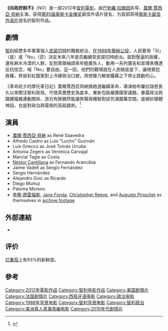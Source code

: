 {{noteTA
|T=zh-cn:智利说不; zh-hk:向政府說不; zh-tw:向獨夫說不;
|G1=Show
|G2=Movie
|1=zh-cn:智利说不; zh-hk:向政府說不; zh-tw:向獨夫說不;
}}
{{Infobox Film
| name             = 向政府說不
| original_name    = NO
| image            = No (2012 film).jpg
| caption          = 
| director         = [[巴勃羅·拉臘因|巴勃羅·拉臘因]]
| producer         = [[丹尼爾·馬克·德賴富斯|丹尼爾·馬克·德賴富斯]]<br />[[巴勃羅·拉臘因|巴勃羅·拉臘因]]<br />[[聖胡安迪奧斯·拉臘因|聖胡安迪奧斯·拉臘因]]
| writer           = [[柏卓·比安路|柏卓·比安路]]
| narrator         = 
| starring         = [[蓋爾·賈西亞·貝納|蓋爾·賈西亞·貝納]]
| music            = [[卡洛斯_-_卡拔臣|卡洛斯 - 卡拔臣]]
| cinematography   = [[薩芝奧·阿姆斯壯|薩芝奧·阿姆斯壯]]
| editing          = [[安蒂亞·仙安妮|安蒂亞·仙安妮]]
| studio           = {{flagicon|US}} [[參與者媒體|參與者媒體]]
| distributor      = {{flagicon|US}} [[新力經典影片|新力經典影片]]<br />{{flagicon|UK}} [[網絡分發|網絡分發]]
| released         = {{flagicon|FRA}} 2012年5月18日（電影節首映）<br />{{flagicon|CHI}} 2012年8月9日<br />{{flagicon|HK}} 2013年5月2日
| rate             = 
| runtime          = 118 分鐘
| country          = {{CHI}}<br />{{FRA}}<br />{{US}}
| language         = [[西班牙語|西班牙語]]
| imdb_id          = 
| amg_id           = 
| budget           = 
| gross            = 2,343,364 美元<ref>{{cite web|url=http://www.boxofficemojo.com/movies/?id=no2013.htm|title=No (2013) (2013) - Box Office Mojo|publisher=|accessdate=2013-06-23|archive-date=2018-10-20|archive-url=https://web.archive.org/web/20181020165320/https://www.boxofficemojo.com/movies/?id=no2013.htm|dead-url=no}}</ref>
| preceded_by      = 
| followed_by      = 
}}

'''《向政府說不》'''（NO）是一部2012年[[智利|智利]][[電影|電影]]，由[[巴勃羅·拉臘因|巴勃羅·拉臘因]]执导、[[蓋爾·賈西亞·貝納|蓋爾·賈西亞·貝納]]主演。获得[[第85届奥斯卡金像奖|第85届奥斯卡金像奖]]最佳外语片提名，为首部获得[[奥斯卡最佳外语片|奥斯卡最佳外语片]]提名的智利作品。

==劇情==
[[智利|智利]]經歷多年軍事強人[[皮諾切特|皮諾切特]]的獨裁統治，[[1988年智利公投|在1988年舉辦公投]]，人民要用「Si」（是）或「No」（否）決定未來八年是否繼續受皮諾切特統治。面對壓逼的政權，還有麻木冷漠的人群，反對黨領袖請來年輕廣告人，動用一系列廣告和宣傳來傳達反抗信念，喊「No」要自由。這一回，他們的戰場就在人民眼皮底下，讓視覺尬政權，奔放彩虹圖案對上冷硬政治口號，用想像力解放鐵幕之下停止跳動的心。

《革命前夕的摩托車日記》蓋爾賈西亞貝納換跑道繼續革命，導演帕布羅拉瑞恩長久以來關注智利政局，巧借真實歷史為底本，重新包裝嚴肅國家議題，暴露政治與媒體複雜連動關係，游刃有餘猶然能讓笑聲與機智對談充滿銀幕空間。是絕妙媒體神話，也是對政治與電視的高超諷刺。<ref>{{cite web|url=http://www.goldenhorse.org.tw/ui/index.php?class=ghff&func=programme&work=detail&regist_id=670|title=2015 台北金馬影展 Taipei Golden Horse Film Festival|publisher=}}{{dead link|date=2017年12月 |bot=InternetArchiveBot |fix-attempted=yes }}</ref>

==演員==
* [[蓋爾·賈西亞·貝納|蓋爾·賈西亞·貝納]] as René Saavedra
* Alfredo Castro as Luis "Lucho" Guzmán
* Luis Gnecco as José Tomás Urrutia
* Antonia Zegers as Verónica Carvajal
* Marcial Tagle as Costa
* [[Néstor_Cantillana|Néstor Cantillana]] as Fernando Arancibia
* Jaime Vadell as Sergio Fernández
* Sergio Hernández
* Alejandro Goic as Ricardo
* Diego Muñoz
* Paloma Moreno
* [[李察·德雷福斯|李察·德雷福斯]], [[Jane_Fonda|Jane Fonda]], [[Christopher_Reeve|Christopher Reeve]], and [[Augusto_Pinochet|Augusto Pinochet]] as themselves in [[archive_footage|archive footage]]

==外部連結==
*{{imdb title|tt2059255|向政府說不}}

== 评价 ==
[[烂番茄|烂番茄]]上有93%的新鲜度。

==參考==
<references/>

{{DEFAULTSORT:NO}}
[[Category:2012年電影作品|Category:2012年電影作品]]
[[Category:智利电影作品|Category:智利电影作品]]
[[Category:美国剧情片|Category:美国剧情片]]
[[Category:法国剧情片|Category:法国剧情片]]
[[Category:西班牙语电影|Category:西班牙语电影]]
[[Category:政治电影|Category:政治电影]]
[[Category:1988年背景电影|Category:1988年背景电影]]
[[Category:智利背景电影|Category:智利背景电影]]
[[Category:智利政治|Category:智利政治]]
[[Category:美洲真人真事改编电影|Category:美洲真人真事改编电影]]
[[Category:2010年代剧情片|Category:2010年代剧情片]]